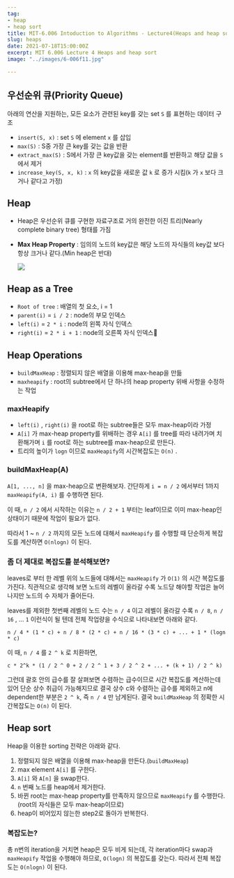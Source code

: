 ```yaml
---
tag:
- heap
- heap sort
title: MIT-6.006 Intoduction to Algorithms - Lecture4(Heaps and heap sort)
slug: heaps
date: 2021-07-18T15:00:00Z
excerpt: MIT 6.006 Lecture 4 Heaps and heap sort
image: "../images/6-006f11.jpg"

---
```

## 우선순위 큐(Priority Queue)

아래의 연산을 지원하는, 모든 요소가 관련된 key를 갖는 set `S` 를 표현하는 데이터 구조

* `insert(S, x)` : set `S` 에 element `x` 를 삽입
* `max(S)` : S중 가장 큰 key를 갖는 값을 반환
* `extract_max(S)` : S에서 가장 큰 key값을 갖는 element를 반환하고 해당 값을 `S` 에서 제거
* `increase_key(S, x, k)` : `x` 의 key값을 새로운 값 `k` 로 증가 시킴(`k` 가 `x` 보다 크거나 같다고 가정)

## Heap

* Heap은 우선순위 큐를 구현한 자료구조로 거의 완전한 이진 트리(Nearly complete binary tree) 형태를 가짐
* **Max Heap Property** : 임의의 노드의 key값은 해당 노드의 자식들의 key값 보다 항상 크거나 같다.(Min heap은 반대)

  ![](../images/2021-07-19-12-18-23.png)

## Heap as a Tree

* `Root of tree` : 배열의 첫 요소, i = 1
* `parent(i)` = `i / 2` : node의 부모 인덱스
* `left(i)` = `2 * i` : node의 왼쪽 자식 인덱스
* `right(i)` = `2 * i + 1` : node의 오른쪽 자식 인덱스

## Heap Operations

* `buildMaxHeap` : 정렬되지 않은 배열을 이용해 max-heap을 만듦
* `maxheapify` : root의 subtree에서 단 하나의 heap property 위배 사항을 수정하는 작업

### maxHeapify

* `left(i)` , `right(i)` 을 root로 하는 subtree들은 모두 max-heap이라 가정
* `A[i]` 가 max-heap property를 위배하는 경우 `A[i]` 를 tree를 따라 내려가며 치환해가며 `i` 를 root로 하는 subtree를 max-heap으로 만든다.
* 트리의 높이가 `logn` 이므로 `maxHeapify`의 시간복잡도는 `O(n)` .

### buildMaxHeap(A)

`A[1, ..., n]` 을 max-heap으로 변환해보자. 간단하게 `i = n / 2` 에서부터 1까지 `maxHeapify(A, i)` 를 수행하면 된다.

이 때, `n / 2` 에서 시작하는 이유는 `n / 2 + 1` 부터는 leaf이므로 이미 max-heap인 상태이기 때문에 작업이 필요가 없다.

따라서 1 \~ `n / 2` 까지의 모든 노드에 대해서 `maxHeapify` 를 수행할 때 단순하게 복잡도를 계산하면 `O(nlogn)` 이 된다.

### 좀 더 제대로 복잡도를 분석해보면?

leaves로 부터 한 레벨 위의 노드들에 대해서는 `maxHeapify` 가 `O(1)` 의 시간 복잡도를 가진다. 직관적으로 생각해 보면 노드의 레벨이 올라갈 수록 노드당 해야할 작업은 늘어나지만 노드의 수 자체가 줄어든다.

leaves를 제외한 첫번째 레벨의 노드 수는 `n / 4` 이고 레벨이 올라갈 수록 `n / 8`, `n / 16` , ... `1` 이런식이 될 텐데 전체 작업량을 수식으로 나타내보면 아래와 같다.

`n / 4 * (1 * c) + n / 8 * (2 * c) + n / 16 * (3 * c) + ... + 1 * (logn * c)`

이 때, `n / 4` 를 `2 ^ k` 로 치환하면,

`c * 2^k * (1 / 2 ^ 0 + 2 / 2 ^ 1 + 3 / 2 ^ 2 + ... + (k + 1) / 2 ^ k)`

그런데 괄호 안의 급수를 잘 살펴보면 수렴하는 급수이므로 시간 복잡도를 계산하는데 있어 단순 상수 취급이 가능해지므로 결국 상수 c와 수렴하는 급수를 제외하고 n에 dependent한 부분은 `2 ^ k`, 즉 `n / 4` 만 남게된다. 결국 `buildMaxHeap` 의 정확한 시간복잡도는 `O(n)` 이 된다.

## Heap sort

Heap을 이용한 sorting 전략은 아래와 같다.

1. 정렬되지 않은 배열을 이용해 max-heap을 만든다.(`buildMaxHeap`)
2. max element `A[i]` 를 구한다.
3. `A[i]` 와 `A[n]` 을 swap한다.
4. `n` 번째 노드를 heap에서 제거한다.
5. 바뀐 root는 max-heap property를 만족하지 않으므로 `maxHeapify` 를 수행한다.(root의 자식들은 모두 max-heap이므로)
6. heap이 비어있지 않는한 step2로 돌아가 반복한다.

### 복잡도는?

총 n번의 iteration을 거치면 heap은 모두 비게 되는데, 각 iteration마다 swap과 `maxHeapify` 작업을 수행해야 하므로, `O(logn)` 의 복잡도를 갖는다. 따라서 전체 복잡도는 `O(nlogn)` 이 된다.